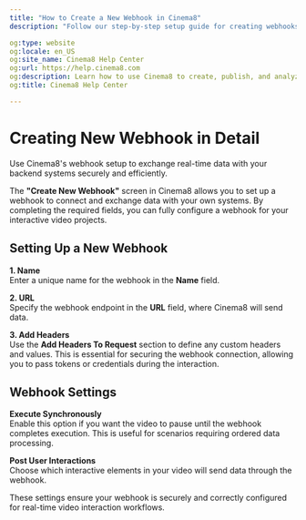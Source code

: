 ---
title: "How to Create a New Webhook in Cinema8"
description: "Follow our step‑by‑step setup guide for creating webhooks: naming, URL setup, headers, & sync settings for smooth data flow. Visit Cinema8."

og:type: website
og:locale: en_US
og:site_name: Cinema8 Help Center
og:url: https://help.cinema8.com
og:description: Learn how to use Cinema8 to create, publish, and analyze interactive videos.
og:title: Cinema8 Help Center

---


# Creating New Webhook in Detail

<Callout type="info">
Use Cinema8's webhook setup to exchange real-time data with your backend systems securely and efficiently.
</Callout>

The **"Create New Webhook"** screen in Cinema8 allows you to set up a webhook to connect and exchange data with your own systems. By completing the required fields, you can fully configure a webhook for your interactive video projects.

## Setting Up a New Webhook

**1. Name**  
Enter a unique name for the webhook in the **Name** field.

**2. URL**  
Specify the webhook endpoint in the **URL** field, where Cinema8 will send data.

**3. Add Headers**  
Use the **Add Headers To Request** section to define any custom headers and values. This is essential for securing the webhook connection, allowing you to pass tokens or credentials during the interaction.

## Webhook Settings

**Execute Synchronously**  
Enable this option if you want the video to pause until the webhook completes execution. This is useful for scenarios requiring ordered data processing.

**Post User Interactions**  
Choose which interactive elements in your video will send data through the webhook.

<Callout type="important">
These settings ensure your webhook is securely and correctly configured for real-time video interaction workflows.
</Callout>
